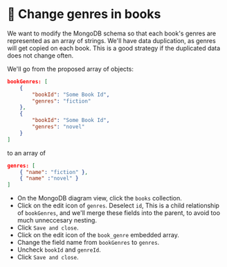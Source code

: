 
# 👐 Change genres in books

We want to modify the MongoDB schema so that each book's genres are represented as an array of strings. We'll have data duplication, as genres will get copied on each book. This is a good strategy if the duplicated data does not change often.

We'll go from the proposed array of objects:

```json
bookGenres: [
    {
        "bookId": "Some Book Id",
        "genres": "fiction"
    },
    {
        "bookId": "Some Book Id",
        "genres": "novel"
    }
]
```

to an array of

```json
genres: [ 
    { "name": "fiction" }, 
    { "name" :"novel" } 
]
```

- On the MongoDB diagram view, click the `books` collection.
- Click on the edit icon of `genres`. Deselect `id`, This is a child relationship of `bookGenres`, and we'll merge these fields into the parent, to avoid too much unneccesary nesting.
- Click `Save and close`.
- Click on the edit icon of the `book_genre` embedded array.
- Change the field name from `bookGenres` to `genres`.
- Uncheck `bookId` and `genreId`.
- Click `Save and close`.



<Screenshot url="http://127.0.0.1:8278" src="img/160-image-001.png" alt="Changes in the books collection" />

